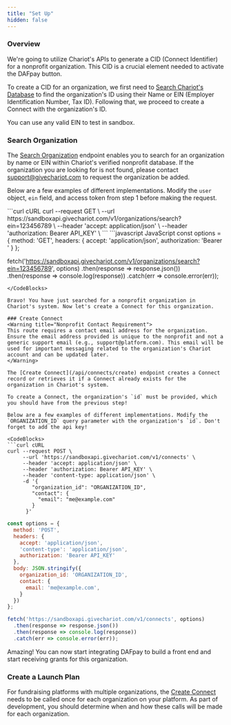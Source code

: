 ```yaml
---
title: "Set Up"
hidden: false
---
```


### Overview
We're going to utilize Chariot's APIs to generate a CID (Connect Identifier) for a nonprofit organization. This CID is a crucial element needed to activate the DAFpay button.

To create a CID for an organization, we first need to [Search Chariot's Database](/api/organizations/search) to find the organization's ID using their Name or EIN (Employer Identification Number, Tax ID).
Following that, we proceed to create a Connect with the organization's ID.

<Tip title="Sandbox Testing">
  You can use any valid EIN to test in sandbox.
</Tip>

### Search Organization

The [Search Organization](/api/organizations/search) endpoint enables you to search for an organization by name or EIN within Chariot's verified nonprofit database.
If the organization you are looking for is not found, please contact support@givechariot.com to request the organization be added.

Below are a few examples of different implementations. Modify the `user` object,  `ein` field, and access token from step 1 before making the request.

<CodeBlocks>
```curl cURL
curl --request GET \
     --url https://sandboxapi.givechariot.com/v1/organizations/search?ein=123456789 \
     --header 'accept: application/json' \
     --header 'authorization: Bearer API_KEY' \
```
```javascript JavaScript
const options = {
  method: 'GET',
  headers: {
    accept: 'application/json',
    authorization: 'Bearer <API_KEY>'
  }
};

fetch('https://sandboxapi.givechariot.com/v1/organizations/search?ein=123456789', options)
  .then(response => response.json())
  .then(response => console.log(response))
  .catch(err => console.error(err));
```
</CodeBlocks>

Bravo! You have just searched for a nonprofit organization in Chariot's system. Now let's create a Connect for this organization.

### Create Connect
<Warning title="Nonprofit Contact Requirement">
This route requires a contact email address for the organization. Ensure the email address provided is unique to the nonprofit and not a generic support email (e.g., support@platform.com). This email will be used for important messaging related to the organization's Chariot account and can be updated later.
</Warning>

The [Create Connect](/api/connects/create) endpoint creates a Connect record or retrieves it if a Connect already exists for the organization in Chariot's system.

To create a Connect, the organization's `id` must be provided, which you should have from the previous step!

Below are a few examples of different implementations. Modify the `ORGANIZATION_ID` query parameter with the organization's `id`. Don't forget to add the api key!

<CodeBlocks>
```curl cURL
curl --request POST \
     --url 'https://sandboxapi.givechariot.com/v1/connects' \
     --header 'accept: application/json' \
     --header 'authorization: Bearer API_KEY' \
     --header 'content-type: application/json' \
     -d '{
        "organization_id": "ORGANIZATION_ID",
        "contact": {
          "email": "me@example.com"
        }
      }'
```
```javascript JavaScript
const options = {
  method: 'POST',
  headers: {
    accept: 'application/json',
    'content-type': 'application/json',
    authorization: 'Bearer API_KEY'
  },
  body: JSON.stringify({
    organization_id: 'ORGANIZATION_ID',
    contact: {
      email: 'me@example.com',
    }
  })
};

fetch('https://sandboxapi.givechariot.com/v1/connects', options)
  .then(response => response.json())
  .then(response => console.log(response))
  .catch(err => console.error(err));
```
</CodeBlocks>

Amazing! You can now start integrating DAFpay to build a front end and start receiving grants for this organization.

### Create a Launch Plan
For fundraising platforms with multiple organizations, the [Create Connect](/api/connects/create) needs to be called once for each organization on your platform.
As part of development, you should determine when and how these calls will be made for each organization.
